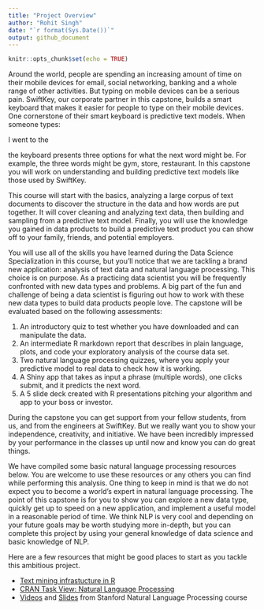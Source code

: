 ---
title: "Project Overview"
author: "Rohit Singh"
date: "`r format(Sys.Date())`"
output: github_document
---

```{r setup, include=FALSE}
knitr::opts_chunk$set(echo = TRUE)
```

Around the world, people are spending an increasing amount of time on their mobile devices for email, social networking, banking and a whole range of other activities. But typing on mobile devices can be a serious pain. SwiftKey, our corporate partner in this capstone, builds a smart keyboard that makes it easier for people to type on their mobile devices. One cornerstone of their smart keyboard is predictive text models. When someone types:

I went to the

the keyboard presents three options for what the next word might be. For example, the three words might be gym, store, restaurant. In this capstone you will work on understanding and building predictive text models like those used by SwiftKey.

This course will start with the basics, analyzing a large corpus of text documents to discover the structure in the data and how words are put together. It will cover cleaning and analyzing text data, then building and sampling from a predictive text model. Finally, you will use the knowledge you gained in data products to build a predictive text product you can show off to your family, friends, and potential employers.

You will use all of the skills you have learned during the Data Science Specialization in this course, but you'll notice that we are tackling a brand new application: analysis of text data and natural language processing. This choice is on purpose. As a practicing data scientist you will be frequently confronted with new data types and problems. A big part of the fun and challenge of being a data scientist is figuring out how to work with these new data types to build data products people love. The capstone will be evaluated based on the following assessments:

1.  An introductory quiz to test whether you have downloaded and can manipulate the data.
2.  An intermediate R markdown report that describes in plain language, plots, and code your exploratory analysis of the course data set.
3.  Two natural language processing quizzes, where you apply your predictive model to real data to check how it is working.
4.  A Shiny app that takes as input a phrase (multiple words), one clicks submit, and it predicts the next word.
5.  A 5 slide deck created with R presentations pitching your algorithm and app to your boss or investor.

During the capstone you can get support from your fellow students, from us, and from the engineers at SwiftKey. But we really want you to show your independence, creativity, and initiative. We have been incredibly impressed by your performance in the classes up until now and know you can do great things.

We have compiled some basic natural language processing resources below. You are welcome to use these resources or any others you can find while performing this analysis. One thing to keep in mind is that we do not expect you to become a world's expert in natural language processing. The point of this capstone is for you to show you can explore a new data type, quickly get up to speed on a new application, and implement a useful model in a reasonable period of time. We think NLP is very cool and depending on your future goals may be worth studying more in-depth, but you can complete this project by using your general knowledge of data science and basic knowledge of NLP.

Here are a few resources that might be good places to start as you tackle this ambitious project.

*  [Text mining infrastucture in R]("http://www.jstatsoft.org/v25/i05/")
*  [CRAN Task View: Natural Language Processing]("http://cran.r-project.org/web/views/NaturalLanguageProcessing.html")
*  [Videos]("https://www.youtube.com/user/OpenCourseOnline/search?query=NLP") and [Slides]("https://web.stanford.edu/~jurafsky/NLPCourseraSlides.html") from Stanford Natural Language Processing course